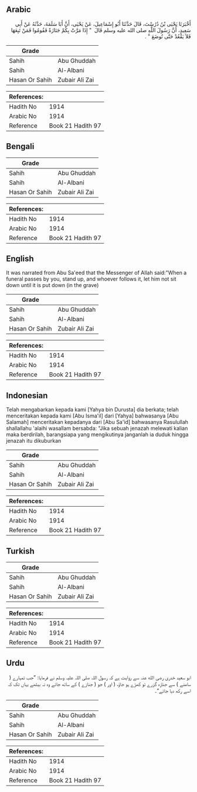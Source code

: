 ## Arabic


<div dir="rtl" lang="ar" style={{fontSize:'larger',backgroundColor:'#f8f9fa',padding:20}}>
أَخْبَرَنَا يَحْيَى بْنُ دُرُسْتَ، قَالَ حَدَّثَنَا أَبُو إِسْمَاعِيلَ، عَنْ يَحْيَى، أَنَّ أَبَا سَلَمَةَ، حَدَّثَهُ عَنْ أَبِي سَعِيدٍ، أَنَّ رَسُولَ اللَّهِ صلى الله عليه وسلم قَالَ ‏ "‏ إِذَا مَرَّتْ بِكُمْ جَنَازَةٌ فَقُومُوا فَمَنْ تَبِعَهَا فَلاَ يَقْعُدْ حَتَّى تُوضَعَ ‏"‏ ‏.‏
</div>
<div style={{backgroundColor:'#f8f9fa',padding:20, marginBottom: 10}}><table> <thead> <tr> <th>Grade</th> <th></th> </tr> </thead> <tbody> <tr><td>Sahih</td><td>Abu Ghuddah</td></tr><tr><td>Sahih</td><td>Al-Albani</td></tr><tr><td>Hasan Or Sahih</td><td>Zubair Ali Zai</td></tr></tbody></table><table> <thead> <tr> <th>References:</th> <th></th> </tr> </thead> <tbody><tr><td>Hadith No</td><td>1914</td></tr><tr><td>Arabic No</td><td>1914</td></tr><tr><td>Reference</td><td>Book 21 Hadith 97</td></tr></tbody></table></div>

## Bengali


<div dir="ltr" lang="bn" style={{fontSize:'larger',backgroundColor:'#f8f9fa',padding:20}}>

</div>
<div style={{backgroundColor:'#f8f9fa',padding:20, marginBottom: 10}}><table> <thead> <tr> <th>Grade</th> <th></th> </tr> </thead> <tbody> <tr><td>Sahih</td><td>Abu Ghuddah</td></tr><tr><td>Sahih</td><td>Al-Albani</td></tr><tr><td>Hasan Or Sahih</td><td>Zubair Ali Zai</td></tr></tbody></table><table> <thead> <tr> <th>References:</th> <th></th> </tr> </thead> <tbody><tr><td>Hadith No</td><td>1914</td></tr><tr><td>Arabic No</td><td>1914</td></tr><tr><td>Reference</td><td>Book 21 Hadith 97</td></tr></tbody></table></div>

## English


<div dir="ltr" lang="en" style={{fontSize:'larger',backgroundColor:'#f8f9fa',padding:20}}>
It was narrated from Abu Sa'eed that the Messenger of Allah said:"When a funeral passes by you, stand up, and whoever follows it, let him not sit down until it is put down (in the grave)
</div>
<div style={{backgroundColor:'#f8f9fa',padding:20, marginBottom: 10}}><table> <thead> <tr> <th>Grade</th> <th></th> </tr> </thead> <tbody> <tr><td>Sahih</td><td>Abu Ghuddah</td></tr><tr><td>Sahih</td><td>Al-Albani</td></tr><tr><td>Hasan Or Sahih</td><td>Zubair Ali Zai</td></tr></tbody></table><table> <thead> <tr> <th>References:</th> <th></th> </tr> </thead> <tbody><tr><td>Hadith No</td><td>1914</td></tr><tr><td>Arabic No</td><td>1914</td></tr><tr><td>Reference</td><td>Book 21 Hadith 97</td></tr></tbody></table></div>

## Indonesian


<div dir="ltr" lang="id" style={{fontSize:'larger',backgroundColor:'#f8f9fa',padding:20}}>
Telah mengabarkan kepada kami [Yahya bin Durusta] dia berkata; telah menceritakan kepada kami [Abu Isma'il] dari [Yahya] bahwasanya [Abu Salamah] menceritakan kepadanya dari [Abu Sa'id] bahwasanya Rasulullah shallallahu 'alaihi wasallam bersabda: "Jika sebuah jenazah melewati kalian maka berdirilah, barangsiapa yang mengikutinya janganlah ia duduk hingga jenazah itu dikuburkan
</div>
<div style={{backgroundColor:'#f8f9fa',padding:20, marginBottom: 10}}><table> <thead> <tr> <th>Grade</th> <th></th> </tr> </thead> <tbody> <tr><td>Sahih</td><td>Abu Ghuddah</td></tr><tr><td>Sahih</td><td>Al-Albani</td></tr><tr><td>Hasan Or Sahih</td><td>Zubair Ali Zai</td></tr></tbody></table><table> <thead> <tr> <th>References:</th> <th></th> </tr> </thead> <tbody><tr><td>Hadith No</td><td>1914</td></tr><tr><td>Arabic No</td><td>1914</td></tr><tr><td>Reference</td><td>Book 21 Hadith 97</td></tr></tbody></table></div>

## Turkish


<div dir="ltr" lang="tr" style={{fontSize:'larger',backgroundColor:'#f8f9fa',padding:20}}>

</div>
<div style={{backgroundColor:'#f8f9fa',padding:20, marginBottom: 10}}><table> <thead> <tr> <th>Grade</th> <th></th> </tr> </thead> <tbody> <tr><td>Sahih</td><td>Abu Ghuddah</td></tr><tr><td>Sahih</td><td>Al-Albani</td></tr><tr><td>Hasan Or Sahih</td><td>Zubair Ali Zai</td></tr></tbody></table><table> <thead> <tr> <th>References:</th> <th></th> </tr> </thead> <tbody><tr><td>Hadith No</td><td>1914</td></tr><tr><td>Arabic No</td><td>1914</td></tr><tr><td>Reference</td><td>Book 21 Hadith 97</td></tr></tbody></table></div>

## Urdu


<div dir="rtl" lang="ur" style={{fontSize:'larger',backgroundColor:'#f8f9fa',padding:20}}>
ابو سعید خدری رضی الله عنہ سے روایت ہے کہ رسول اللہ صلی اللہ علیہ وسلم نے فرمایا: ”جب تمہارے ( سامنے ) سے جنازہ گزرے تو کھڑے ہو جاؤ، ( اور ) جو ( جنازے ) کے ساتھ جائے وہ نہ بیٹھے یہاں تک کہ اسے رکھ دیا جائے“۔
</div>
<div style={{backgroundColor:'#f8f9fa',padding:20, marginBottom: 10}}><table> <thead> <tr> <th>Grade</th> <th></th> </tr> </thead> <tbody> <tr><td>Sahih</td><td>Abu Ghuddah</td></tr><tr><td>Sahih</td><td>Al-Albani</td></tr><tr><td>Hasan Or Sahih</td><td>Zubair Ali Zai</td></tr></tbody></table><table> <thead> <tr> <th>References:</th> <th></th> </tr> </thead> <tbody><tr><td>Hadith No</td><td>1914</td></tr><tr><td>Arabic No</td><td>1914</td></tr><tr><td>Reference</td><td>Book 21 Hadith 97</td></tr></tbody></table></div>